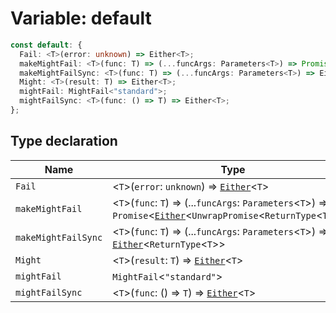 # Variable: default

```ts
const default: {
  Fail: <T>(error: unknown) => Either<T>;
  makeMightFail: <T>(func: T) => (...funcArgs: Parameters<T>) => Promise<Either<UnwrapPromise<ReturnType<T>>>>;
  makeMightFailSync: <T>(func: T) => (...funcArgs: Parameters<T>) => Either<ReturnType<T>>;
  Might: <T>(result: T) => Either<T>;
  mightFail: MightFail<"standard">;
  mightFailSync: <T>(func: () => T) => Either<T>;
};
```

## Type declaration

| Name | Type |
| ------ | ------ |
| `Fail` | \<`T`\>(`error`: `unknown`) => [`Either`](/type-aliases/Either.mdx)\<`T`\> |
| `makeMightFail` | \<`T`\>(`func`: `T`) => (...`funcArgs`: `Parameters`\<`T`\>) => `Promise`\<[`Either`](/type-aliases/Either.mdx)\<`UnwrapPromise`\<`ReturnType`\<`T`\>\>\>\> |
| `makeMightFailSync` | \<`T`\>(`func`: `T`) => (...`funcArgs`: `Parameters`\<`T`\>) => [`Either`](/type-aliases/Either.mdx)\<`ReturnType`\<`T`\>\> |
| `Might` | \<`T`\>(`result`: `T`) => [`Either`](/type-aliases/Either.mdx)\<`T`\> |
| `mightFail` | `MightFail`\<`"standard"`\> |
| `mightFailSync` | \<`T`\>(`func`: () => `T`) => [`Either`](/type-aliases/Either.mdx)\<`T`\> |
